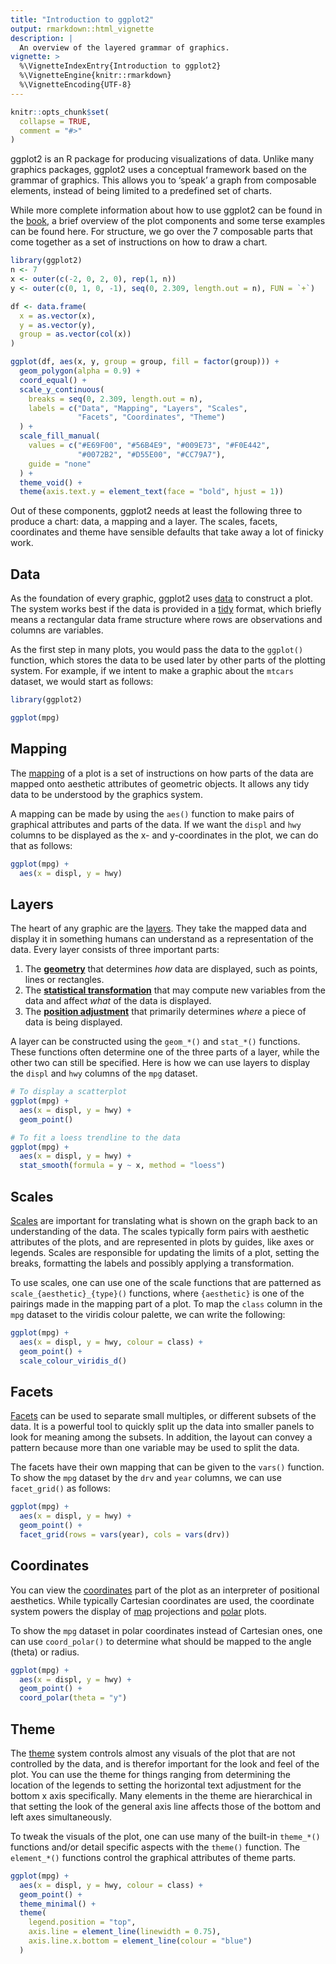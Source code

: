 ```yaml
---
title: "Introduction to ggplot2"
output: rmarkdown::html_vignette
description: |
  An overview of the layered grammar of graphics.
vignette: >
  %\VignetteIndexEntry{Introduction to ggplot2}
  %\VignetteEngine{knitr::rmarkdown}
  %\VignetteEncoding{UTF-8}
---
```


```r
knitr::opts_chunk$set(
  collapse = TRUE,
  comment = "#>"
)
```

ggplot2 is an R package for producing visualizations of data. 
Unlike many graphics packages, ggplot2 uses a conceptual framework based on the grammar of graphics.
This allows you to 'speak' a graph from composable elements, instead of being limited to a predefined set of charts. 

While more complete information about how to use ggplot2 can be found in the [book](https://ggplot2-book.org/), a brief overview of the plot components and some terse examples can be found here. For structure, we go over the 7 composable parts that come together as a set of instructions on how to draw a chart.

```r
library(ggplot2)
n <- 7
x <- outer(c(-2, 0, 2, 0), rep(1, n))
y <- outer(c(0, 1, 0, -1), seq(0, 2.309, length.out = n), FUN = `+`)

df <- data.frame(
  x = as.vector(x),
  y = as.vector(y),
  group = as.vector(col(x))
)

ggplot(df, aes(x, y, group = group, fill = factor(group))) +
  geom_polygon(alpha = 0.9) +
  coord_equal() +
  scale_y_continuous(
    breaks = seq(0, 2.309, length.out = n),
    labels = c("Data", "Mapping", "Layers", "Scales",
               "Facets", "Coordinates", "Theme")
  ) +
  scale_fill_manual(
    values = c("#E69F00", "#56B4E9", "#009E73", "#F0E442",
               "#0072B2", "#D55E00", "#CC79A7"),
    guide = "none"
  ) +
  theme_void() +
  theme(axis.text.y = element_text(face = "bold", hjust = 1))

```

Out of these components, ggplot2 needs at least the following three to produce a chart: data, a mapping and a layer. The scales, facets, coordinates and theme have sensible defaults that take away a lot of finicky work.

## Data

As the foundation of every graphic, ggplot2 uses [data](https://ggplot2-book.org/getting-started.html#fuel-economy-data) to construct a plot. 
The system works best if the data is provided in a [tidy](https://tidyr.tidyverse.org/articles/tidy-data.html) format, which briefly means a rectangular data frame structure where rows are observations and columns are variables.

As the first step in many plots, you would pass the data to the `ggplot()` function, which stores the data to be used later by other parts of the plotting system. For example, if we intent to make a graphic about the `mtcars` dataset, we would start as follows:

```r
library(ggplot2)

ggplot(mpg)
```

## Mapping

The [mapping](https://ggplot2-book.org/getting-started.html#aesthetics) of a plot is a set of instructions on how parts of the data are mapped onto aesthetic attributes of geometric objects. It allows any tidy data to be understood by the graphics system.

A mapping can be made by using the `aes()` function to make pairs of graphical attributes and parts of the data.
If we want the `displ` and `hwy` columns to be displayed as the x- and y-coordinates in the plot, we can do that as follows:

```r
ggplot(mpg) +
  aes(x = displ, y = hwy)
```

## Layers

The heart of any graphic are the [layers](https://ggplot2-book.org/toolbox.html). They take the mapped data and display it in something humans can understand as a representation of the data. 
Every layer consists of three important parts:

1. The [**geometry**](https://ggplot2-book.org/individual-geoms.html) that determines *how* data are displayed, such as points, lines or rectangles.
1. The [**statistical transformation**](https://ggplot2-book.org/statistical-summaries.html) that may compute new variables from the data and affect *what* of the data is displayed.
1. The [**position adjustment**](https://ggplot2-book.org/layers.html#position) that primarily determines *where* a piece of data is being displayed.

A layer can be constructed using the `geom_*()` and `stat_*()` functions. These functions often determine one of the three parts of a layer, while the other two can still be specified. Here is how we can use layers to display the `displ` and `hwy` columns of the `mpg` dataset.

```r
# To display a scatterplot
ggplot(mpg) +
  aes(x = displ, y = hwy) +
  geom_point()

# To fit a loess trendline to the data
ggplot(mpg) +
  aes(x = displ, y = hwy) +
  stat_smooth(formula = y ~ x, method = "loess")
```

## Scales

[Scales](https://ggplot2-book.org/scales-guides.html) are important for translating what is shown on the graph back to an understanding of the data. The scales typically form pairs with aesthetic attributes of the plots, and are represented in plots by guides, like axes or legends.
Scales are responsible for updating the limits of a plot, setting the breaks, formatting the labels and possibly applying a transformation.

To use scales, one can use one of the scale functions that are patterned as `scale_{aesthetic}_{type}()` functions, where `{aesthetic}` is one of the pairings made in the mapping part of a plot. To map the `class` column in the `mpg` dataset to the viridis colour palette, we can write the following:

```r
ggplot(mpg) +
  aes(x = displ, y = hwy, colour = class) +
  geom_point() +
  scale_colour_viridis_d()
```

## Facets

[Facets](https://ggplot2-book.org/facet.html) can be used to separate small multiples, or different subsets of the data. 
It is a powerful tool to quickly split up the data into smaller panels to look for meaning among the subsets.
In addition, the layout can convey a pattern because more than one variable may be used to split the data.

The facets have their own mapping that can be given to the `vars()` function. 
To show the `mpg` dataset by the `drv` and `year` columns, we can use `facet_grid()` as follows:

```r
ggplot(mpg) +
  aes(x = displ, y = hwy) +
  geom_point() +
  facet_grid(rows = vars(year), cols = vars(drv))
```

## Coordinates

You can view the [coordinates](https://ggplot2-book.org/coord.html) part of the plot as an interpreter of positional aesthetics. 
While typically Cartesian coordinates are used, the coordinate system powers the display of [map](https://ggplot2-book.org/maps.html) projections and [polar](https://ggplot2-book.org/coord.html#polar-coordinates-with-coord_polar) plots.

To show the `mpg` dataset in polar coordinates instead of Cartesian ones, one can use `coord_polar()` to determine what should be mapped to the angle (theta) or radius.

```r
ggplot(mpg) +
  aes(x = displ, y = hwy) +
  geom_point() +
  coord_polar(theta = "y")
```

## Theme

The [theme](https://ggplot2-book.org/polishing.html) system controls almost any visuals of the plot that are not controlled by the data, and is therefor important for the look and feel of the plot. You can use the theme for things ranging from determining the location of the legends to setting the horizontal text adjustment for the bottom x axis specifically. Many elements in the theme are hierarchical in that setting the look of the general axis line affects those of the bottom and left axes simultaneously. 

To tweak the visuals of the plot, one can use many of the built-in `theme_*()` functions and/or detail specific aspects with the `theme()` function. The `element_*()` functions control the graphical attributes of theme parts.

```r
ggplot(mpg) +
  aes(x = displ, y = hwy, colour = class) +
  geom_point() +
  theme_minimal() +
  theme(
    legend.position = "top",
    axis.line = element_line(linewidth = 0.75),
    axis.line.x.bottom = element_line(colour = "blue")
  )
```
